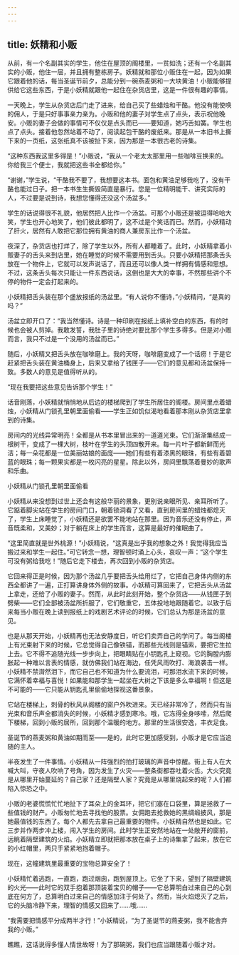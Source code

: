 ```yaml
---
---
---
```

title: 妖精和小贩
---



从前，有一个名副其实的学生，他住在屋顶的阁楼里，一贫如洗；还有一个名副其实的小贩，他住一层，并且拥有整栋房子。妖精就和那位小贩住在一起，因为如果它跟着他的话，每当圣诞节前夕，总能分到一碗燕麦粥和一大块黄油！小贩能够提供给它这些东西，于是小妖精就跟他一起住在杂货店里，这是一件很有趣的事情。

一天晚上，学生从杂货店后门走了进来，给自己买了些蜡烛和干酪。他没有能使唤的佣人，于是只好事事亲力亲为。小贩和他的妻子对学生点了点头，表示祝他晚安。小贩的妻子会做的事情可不仅仅是点头而已——要知道，她巧舌如簧。学生也点了点头。接着他忽然站着不动了，阅读起包干酪的废纸来。那是从一本旧书上撕下来的一页纸，这张纸真不该被扯下来，因为那是一本很古老的诗集。

“这种东西我这里多得是！”小贩说，“我从一个老太太那里用一些咖啡豆换来的。你给我三个便士，我就把这些书全都给你。”

“谢谢，”学生说，“干酪我不要了，我想要这本书。面包和黄油足够我吃了，没有干酪也能过日子。把一本书生生撕毁简直是暴行。您是一位精明能干、讲究实际的人，不过要是说到诗，我想您懂得还没这个汤盆多。”

学生的话说得很不礼貌，他居然把人比作一个汤盆。可那个小贩还是被逗得哈哈大笑，学生也开心地笑了，他们彼此都明了，这不过是个笑话而已。然而，小妖精动了肝火，居然有人敢把它那位拥有黄油的商人兼房东比作一个汤盆。

夜深了，杂货店也打烊了，除了学生以外，所有人都睡着了。此时，小妖精拿着小贩妻子的舌头来到店里，她在睡觉的时候不需要用到舌头。只要小妖精把那条舌头放在一个物件上，它就可以发声说话了，而且还可以像人类一样拥有情感和思想。不过，这条舌头每次只能让一件东西说话，这倒也是大大的幸事，不然那些讲个不停的物件一定会打起来的。

小妖精把舌头装在那个盛放报纸的汤盆里。“有人说你不懂诗，”小妖精问，“是真的吗？”

汤盆立即开口了：“我当然懂诗。诗是一种印刷在报纸上填补空白的东西，有的时候也会被人剪掉。我敢发誓，我肚子里的诗绝对要比那个学生多得多。但是对小贩而言，我只不过是一个没用的汤盆而已。”

随后，小妖精又把舌头放在咖啡磨上。我的天呀，咖啡磨变成了一个话痨！于是它赶紧把舌头装在黄油桶身上，后来又拿给了钱匣子——它们的意见都和汤盆保持一致。多数人的意见是值得听从的。

“现在我要把这些意见告诉那个学生！”

话音刚落，小妖精就悄悄地从后边的楼梯爬到了学生所居住的阁楼。房间里点着蜡烛，小妖精从门锁孔里朝里面偷看——学生正如饥似渴地看着那本刚从杂货店里拿到的诗集。

房间内的光线异常明亮！全都是从书本里冒出来的一道道光束。它们渐渐集结成一根树干，变成了一棵大树，枝叶在学生的头顶四散开来。每一片叶子都新鲜而光洁；每一朵花都是一位美丽姑娘的面庞——她们有些有着漆黑的眼珠，有些有着碧蓝的眼珠；每一颗果实都是一枚闪亮的星星。除此以外，房间里飘荡着曼妙的歌声和乐曲。



小妖精从门锁孔里朝里面偷看

小妖精从来没想到过世上还会有这般华丽的景象，更别说亲眼所见、亲耳所听了。它踮着脚尖站在学生的房间门口，朝着锁洞看了又看，直到房间里的蜡烛都熄灭了，学生上床睡觉了，小妖精还是欲罢不能地站在那里。因为音乐还没有停止，声音既柔和，又美妙；对于躺在床上的学生而言，这算是最好的催眠曲了。

“这里简直就是世外桃源！”小妖精说，“这真是出乎我的想象之外！我觉得我应当搬过来和学生一起住。”可它转念一想，理智顿时涌上心头，哀叹一声：“这个学生可没有粥给我吃！”随后它走下楼去，再次回到小贩的杂货店。

它回来得正是时候，因为那个汤盆几乎要把舌头给用烂了，它把自己身体内侧的东西全都讲了一遍，正打算讲身体外侧的故事。小妖精可算回来了，它把舌头从汤盆上拿走，还给了小贩的妻子。然而，从此时此刻开始，整个杂货店——从钱匣子到劈柴——它们全部被汤盆所折服了，它们敬重它，五体投地地跟随着它。以致于后来每当小贩在晚上读到报纸上的戏剧艺术评论的时候，它们总认为那是汤盆的意见。

也是从那天开始，小妖精再也无法安静度日，听它们卖弄自己的学问了。每当阁楼上有光束射下来的时候，它总觉得自己像铁锚，而那些光线则是锚索，要把它生拉上去。它不得不追随光线一步步向上，把眼睛贴在小钥匙孔上窥视。它的胸膛内膨胀起一种难以言表的情感，就仿佛我们站在海边，任凭风雨吹打、海浪袭击一样。小妖精不禁潸然泪下，而它自己也不知道为什么要流泪，可那泪水流下来的时候，它满怀着幸福与喜悦！如果能和那学生一起坐在大树之下该是多么幸福啊！但这是不可能的——它只能从钥匙孔里偷偷地探视这番景象。

它站在楼梯上，刺骨的秋风从阁楼的窗户外吹进来。天已经非常冷了，然而只有当光束和音乐声全都消失的时候，小妖精才感到寒冷。哦，它冻得全身哆嗦，然后爬下楼梯，回到小贩的居所，回到那个温暖的地方。那里的生活很安逸，丰衣足食。

圣诞节的燕麦粥和黄油如期而至——是的，此时它更加感受到，小贩才是它应当追随的主人。

半夜发生了一件事情。小妖精从一阵强烈的拍打玻璃的声音中惊醒。街上有人在大喊大叫，守夜人吹响了号角，因为发生了火灾——整条街都吞吐着火舌。大火究竟是从哪里开始蔓延的？自己家？还是隔壁人家？究竟是从哪里烧起来的呢？人们都陷入惊恐之中。

小贩的老婆慌慌忙忙地扯下了耳朵上的金耳环，把它们塞在口袋里，算是拯救了一些值钱的财产。小贩匆忙地去寻找他的股票。女佣跑去抢救她的黑绸缎披风，那是她最值钱的东西了。每个人都先去拿自己最重要的物件。小妖精自然也是如此。它三步并作两步冲上楼，闯入学生的房间。此时学生正安然地站在一处敞开的窗前，远眺着隔壁建筑的火焰。小妖精立即就把那本放在桌子上的诗集拿了起来，放在它的小红帽里，两只手紧紧地抱着帽子。

现在，这幢建筑里最重要的宝物总算安全了！

小妖精忙着逃跑，一直跑，跑过烟囱，跑到屋顶上。它坐了下来，望到了隔壁建筑的火光——此时它的双手抱着那顶装着宝贝的帽子——它总算明白过来自己的心到底在何方了，总算明白过来自己的情感加注于何处了。然而，当火焰熄灭了之后，它的头脑冷静下来，理智的情感又回来了……哦……

“我需要把情感平分成两半才行！”小妖精说，“为了圣诞节的燕麦粥，我不能舍弃我的小贩。”

瞧瞧，这话说得多懂人情世故呀！为了那碗粥，我们也应当跟随着小贩才对。